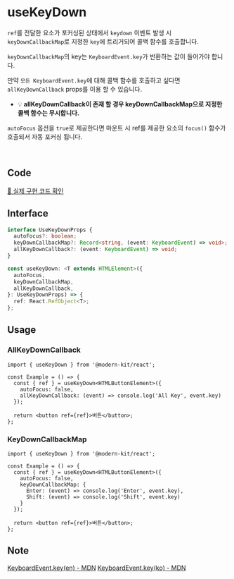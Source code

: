 # useKeyDown

`ref`를 전달한 요소가 포커싱된 상태에서 `keydown` 이벤트 발생 시 `keyDownCallbackMap`로 지정한 `key`에 트리거되어 콜백 함수를 호출합니다.

`keyDownCallbackMap`의 key는 `KeyboardEvent.key`가 반환하는 값이 들어가야 합니다.

만약 `모든 KeyboardEvent.key`에 대해 콜백 함수를 호출하고 싶다면 `allKeyDownCallback` props를 이용 할 수 있습니다.
  - 💡 **allKeyDownCallback이 존재 할 경우 keyDownCallbackMap으로 지정한 콜백 함수는 무시합니다.**

`autoFocus` 옵션을 `true`로 제공한다면 마운트 시 ref를 제공한 요소의 `focus()` 함수가 호출되서 자동 포커싱 됩니다.


<br />

## Code
[🔗 실제 구현 코드 확인](https://github.com/modern-agile-team/modern-kit/blob/main/packages/react/src/hooks/useKeyDown/index.ts)

## Interface
```ts title="typescript"
interface UseKeyDownProps {
  autoFocus?: boolean;
  keyDownCallbackMap?: Record<string, (event: KeyboardEvent) => void>;
  allKeyDownCallback?: (event: KeyboardEvent) => void;
}

const useKeyDown: <T extends HTMLElement>({
  autoFocus,
  keyDownCallbackMap,
  allKeyDownCallback,
}: UseKeyDownProps) => {
  ref: React.RefObject<T>;
};
```

## Usage
### AllKeyDownCallback
```tsx title="typescript"
import { useKeyDown } from '@modern-kit/react';

const Example = () => {
  const { ref } = useKeyDown<HTMLButtonElement>({
    autoFocus: false,
    allKeyDownCallback: (event) => console.log('All Key', event.key)
  });

  return <button ref={ref}>버튼</button>;
};
```

### KeyDownCallbackMap
```tsx title="typescript"
import { useKeyDown } from '@modern-kit/react';

const Example = () => {
  const { ref } = useKeyDown<HTMLButtonElement>({
    autoFocus: false,
    keyDownCallbackMap: {
      Enter: (event) => console.log('Enter', event.key), 
      Shift: (event) => console.log('Shift', event.key) 
    }
  });

  return <button ref={ref}>버튼</button>;
};
```

## Note
[KeyboardEvent.key(en) - MDN](https://developer.mozilla.org/en-US/docs/Web/API/KeyboardEvent/key)
[KeyboardEvent.key(ko) - MDN](https://developer.mozilla.org/ko/docs/Web/API/KeyboardEvent/key)